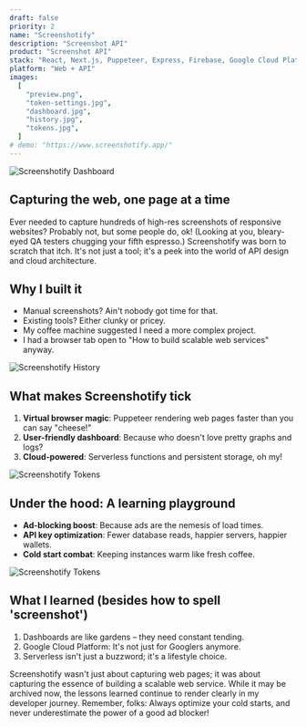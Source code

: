 ```yaml
---
draft: false
priority: 2
name: "Screenshotify"
description: "Screenshot API"
product: "Screenshot API"
stack: "React, Next.js, Puppeteer, Express, Firebase, Google Cloud Platform"
platform: "Web + API"
images:
  [
    "preview.png",
    "token-settings.jpg",
    "dashboard.jpg",
    "history.jpg",
    "tokens.jpg",
  ]
# demo: "https://www.screenshotify.app/"
---
```


<Image
	src="/images/projects/screenshotify/dashboard.png"
	alt="Screenshotify Dashboard"
	caption="The dashboard: Who doesn't love graphs? 😍"
/>

## Capturing the web, one page at a time

Ever needed to capture hundreds of high-res screenshots of responsive websites? Probably not, but some people do, ok! (Looking at you, bleary-eyed QA testers chugging your fifth espresso.) Screenshotify was born to scratch that itch. It's not just a tool; it's a peek into the world of API design and cloud architecture.

## Why I built it
- Manual screenshots? Ain't nobody got time for that.
- Existing tools? Either clunky or pricey.
- My coffee machine suggested I need a more complex project.
- I had a browser tab open to "How to build scalable web services" anyway.

<Image
	src="/images/projects/screenshotify/history.png"
	alt="Screenshotify History"
	caption="Request history: Where every screenshot request gets its 15 minutes of fame"
/>

## What makes Screenshotify tick

1. **Virtual browser magic**: Puppeteer rendering web pages faster than you can say "cheese!"
2. **User-friendly dashboard**: Because who doesn't love pretty graphs and logs?
3. **Cloud-powered**: Serverless functions and persistent storage, oh my!

<Image
	src="/images/projects/screenshotify/token-settings.png"
	alt="Screenshotify Tokens"
	caption="Token settings: set limits, track usage, and play 'revoke the token' if you're feeling reckless"
/>

## Under the hood: A learning playground

- **Ad-blocking boost**: Because ads are the nemesis of load times.
- **API key optimization**: Fewer database reads, happier servers, happier wallets.
- **Cold start combat**: Keeping instances warm like fresh coffee.

<Image
	src="/images/projects/screenshotify/tokens.png"
	alt="Screenshotify Tokens"
	caption="The tokens page: where API keys play hide and seek 👻"
/>

## What I learned (besides how to spell 'screenshot')

1. Dashboards are like gardens – they need constant tending.
2. Google Cloud Platform: It's not just for Googlers anymore.
3. Serverless isn't just a buzzword; it's a lifestyle choice.

Screenshotify wasn't just about capturing web pages; it was about capturing the essence of building a scalable web service. While it may be archived now, the lessons learned continue to render clearly in my developer journey.
Remember, folks: Always optimize your cold starts, and never underestimate the power of a good ad blocker!
